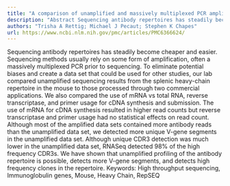 ```yaml
---
title: "A comparison of unamplified and massively multiplexed PCR amplification for murine antibody repertoire sequencing"
description: "Abstract Sequencing antibody repertoires has steadily become cheaper and easier. Sequencing methods usually rely on some form of amplification, often a massively multiplexed PCR prior to sequencing. T..."
authors: "Trisha A Rettig; Michael J Pecaut; Stephen K Chapes"
url: https://www.ncbi.nlm.nih.gov/pmc/articles/PMC6366624/
---
```


Sequencing antibody repertoires has steadily become cheaper and easier. Sequencing methods usually rely on some form of amplification, often a massively multiplexed PCR prior to sequencing. To eliminate potential biases and create a data set that could be used for other studies, our lab compared unamplified sequencing results from the splenic heavy-chain repertoire in the mouse to those processed through two commercial applications. We also compared the use of mRNA vs total RNA, reverse transcriptase, and primer usage for cDNA synthesis and submission. The use of mRNA for cDNA synthesis resulted in higher read counts but reverse transcriptase and primer usage had no statistical effects on read count. Although most of the amplified data sets contained more antibody reads than the unamplified data set, we detected more unique V-gene segments in the unamplified data set. Although unique CDR3 detection was much lower in the unamplified data set, RNASeq detected 98% of the high frequency CDR3s. We have shown that unamplified profiling of the antibody repertoire is possible, detects more V-gene segments, and detects high frequency clones in the repertoire. Keywords: High throughput sequencing, Immunoglobulin genes, Mouse, Heavy Chain, RepSEQ
